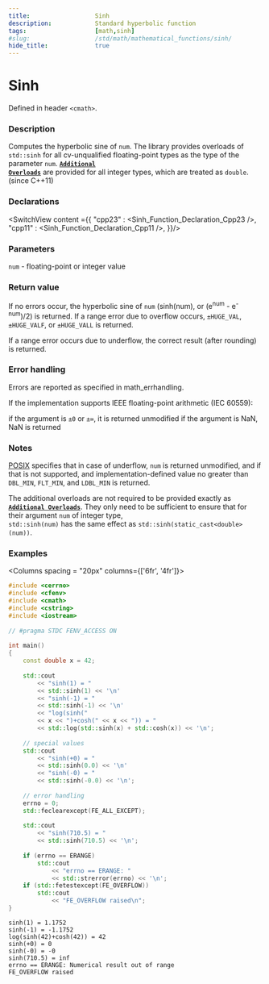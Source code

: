 ```yaml
---
title:                  Sinh
description:            Standard hyperbolic function
tags:                   [math,sinh]
#slug:                  /std/math/mathematical_functions/sinh/
hide_title:             true
---
```




# Sinh

Defined in header `<cmath>`.

### Description

Computes the hyperbolic sine of `num`. The library provides overloads of `std::sinh` for all cv-unqualified floating-point types as the type of the parameter `num`. <Since v='cpp23'></Since>
<a href='#declarations'><code><b>Additional Overloads</b></code></a> are provided for all integer types, which are treated as `double`.
(since C++11)



### Declarations

<SwitchView content ={{
    "cpp23" : <Sinh_Function_Declaration_Cpp23 />,
    "cpp11" : <Sinh_Function_Declaration_Cpp11 />,
}}/>


### Parameters
 
`num` - floating-point or integer value

### Return value

If no errors occur, the hyperbolic sine of `num` (sinh(num), or (e<sup>num</sup> - e<sup>-num</sup>)/2) is returned.
If a range error due to overflow occurs, `±HUGE_VAL`, `±HUGE_VALF`, or `±HUGE_VALL` is returned.

If a range error occurs due to underflow, the correct result (after rounding) is returned.

### Error handling

Errors are reported as specified in math_errhandling.

If the implementation supports IEEE floating-point arithmetic (IEC 60559):

if the argument is `±0` or `±∞`, it is returned unmodified
if the argument is NaN, NaN is returned


### Notes
[POSIX](https://pubs.opengroup.org/onlinepubs/9699919799/functions/sinh.html) 
specifies that in case of underflow, `num` is returned unmodified, and if that is not supported, 
and implementation-defined value no greater than `DBL_MIN`, `FLT_MIN`, and `LDBL_MIN` is returned.

The additional overloads are not required to be provided exactly as <a href='#declarations'><code><b>Additional Overloads</b></code></a>. 
They only need to be sufficient to ensure that for their argument `num` of integer type, <br/>
`std::sinh(num)` has the same effect as  `std::sinh(static_cast<double>(num))`.

### Examples



<Columns spacing = "20px" columns={['6fr', '4fr']}>
<div>

```cpp
#include <cerrno>
#include <cfenv>
#include <cmath>
#include <cstring>
#include <iostream>
 
// #pragma STDC FENV_ACCESS ON
 
int main()
{
    const double x = 42;
 
    std::cout 
        << "sinh(1) = " 
        << std::sinh(1) << '\n'
        << "sinh(-1) = " 
        << std::sinh(-1) << '\n'
        << "log(sinh(" 
        << x << ")+cosh(" << x << ")) = "
        << std::log(std::sinh(x) + std::cosh(x)) << '\n';
 
    // special values
    std::cout 
        << "sinh(+0) = " 
        << std::sinh(0.0) << '\n'
        << "sinh(-0) = " 
        << std::sinh(-0.0) << '\n';
 
    // error handling
    errno = 0;
    std::feclearexcept(FE_ALL_EXCEPT);
 
    std::cout 
        << "sinh(710.5) = " 
        << std::sinh(710.5) << '\n';
 
    if (errno == ERANGE)
        std::cout 
            << "errno == ERANGE: " 
            << std::strerror(errno) << '\n';
    if (std::fetestexcept(FE_OVERFLOW))
        std::cout 
            << "FE_OVERFLOW raised\n";
}

```

</div>

<div>

```plaintext title="Possible Result"
sinh(1) = 1.1752
sinh(-1) = -1.1752
log(sinh(42)+cosh(42)) = 42
sinh(+0) = 0
sinh(-0) = -0
sinh(710.5) = inf
errno == ERANGE: Numerical result out of range
FE_OVERFLOW raised
```

</div>
</Columns>
